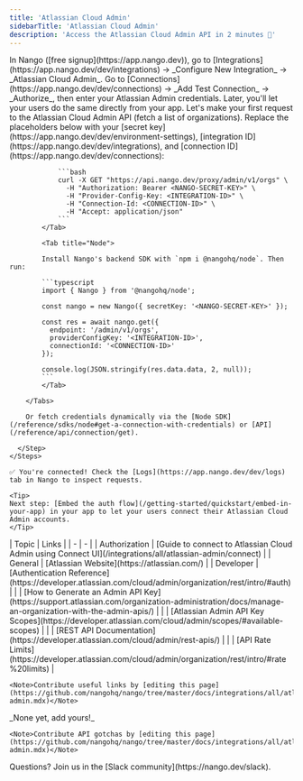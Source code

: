 ```yaml
---
title: 'Atlassian Cloud Admin'
sidebarTitle: 'Atlassian Cloud Admin'
description: 'Access the Atlassian Cloud Admin API in 2 minutes 💨'
---
```


<Tabs>
  <Tab title="🚀 Quickstart">
    <Steps>
      <Step title="Create an integration">
        In Nango ([free signup](https://app.nango.dev)), go to [Integrations](https://app.nango.dev/dev/integrations) -> _Configure New Integration_ -> _Atlassian Cloud Admin_.
      </Step>
      <Step title="Authorize Atlassian">
        Go to [Connections](https://app.nango.dev/dev/connections) -> _Add Test Connection_ -> _Authorize_, then enter your Atlassian Admin credentials. Later, you'll let your users do the same directly from your app.
      </Step>
      <Step title="Call the Atlassian Cloud Admin API">
        Let's make your first request to the Atlassian Cloud Admin API (fetch a list of organizations). Replace the placeholders below with your [secret key](https://app.nango.dev/dev/environment-settings), [integration ID](https://app.nango.dev/dev/integrations), and [connection ID](https://app.nango.dev/dev/connections):
        <Tabs>
            <Tab title="cURL">

                ```bash
                curl -X GET "https://api.nango.dev/proxy/admin/v1/orgs" \
                  -H "Authorization: Bearer <NANGO-SECRET-KEY>" \
                  -H "Provider-Config-Key: <INTEGRATION-ID>" \
                  -H "Connection-Id: <CONNECTION-ID>" \
                  -H "Accept: application/json"
                ```
            </Tab>

            <Tab title="Node">

            Install Nango's backend SDK with `npm i @nangohq/node`. Then run:

            ```typescript
            import { Nango } from '@nangohq/node';

            const nango = new Nango({ secretKey: '<NANGO-SECRET-KEY>' });

            const res = await nango.get({
              endpoint: '/admin/v1/orgs',
              providerConfigKey: '<INTEGRATION-ID>',
              connectionId: '<CONNECTION-ID>'
            });

            console.log(JSON.stringify(res.data.data, 2, null));
            ```
            </Tab>

        </Tabs>

        Or fetch credentials dynamically via the [Node SDK](/reference/sdks/node#get-a-connection-with-credentials) or [API](/reference/api/connection/get).

      </Step>
    </Steps>

    ✅ You're connected! Check the [Logs](https://app.nango.dev/dev/logs) tab in Nango to inspect requests.

    <Tip>
    Next step: [Embed the auth flow](/getting-started/quickstart/embed-in-your-app) in your app to let your users connect their Atlassian Cloud Admin accounts.
    </Tip>
  </Tab>
  <Tab title="🔗 Useful links">
    | Topic | Links | 
    | - | - | 
    | Authorization | [Guide to connect to Atlassian Cloud Admin using Connect UI](/integrations/all/atlassian-admin/connect) |
    | General | [Atlassian Website](https://atlassian.com/) |
    | Developer | [Authentication Reference](https://developer.atlassian.com/cloud/admin/organization/rest/intro/#auth) |
    | | [How to Generate an Admin API Key](https://support.atlassian.com/organization-administration/docs/manage-an-organization-with-the-admin-apis/) |
    | | [Atlassian Admin API Key Scopes](https://developer.atlassian.com/cloud/admin/scopes/#available-scopes) |
    | | [REST API Documentation](https://developer.atlassian.com/cloud/admin/rest-apis/) |
    | | [API Rate Limits](https://developer.atlassian.com/cloud/admin/organization/rest/intro/#rate%20limits) |

    <Note>Contribute useful links by [editing this page](https://github.com/nangohq/nango/tree/master/docs/integrations/all/atlassian-admin.mdx)</Note>
  </Tab>
  <Tab title="🚨 API gotchas">
      _None yet, add yours!_

    <Note>Contribute API gotchas by [editing this page](https://github.com/nangohq/nango/tree/master/docs/integrations/all/atlassian-admin.mdx)</Note>
  </Tab>
</Tabs>

<Info>
    Questions? Join us in the [Slack community](https://nango.dev/slack).
</Info>
